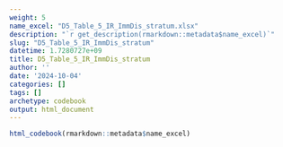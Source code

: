 ```yaml
---
weight: 5
name_excel: "D5_Table_5_IR_ImmDis_stratum.xlsx"
description: "`r get_description(rmarkdown::metadata$name_excel)`"
slug: "D5_Table_5_IR_ImmDis_stratum"
datetime: 1.7280727e+09
title: D5_Table_5_IR_ImmDis_stratum
author: ''
date: '2024-10-04'
categories: []
tags: []
archetype: codebook
output: html_document
---
```


```r
html_codebook(rmarkdown::metadata$name_excel)
```
